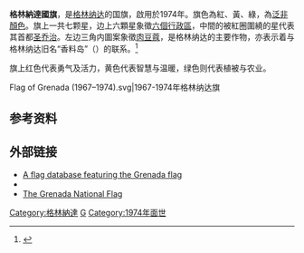 {{Infobox flag
| Name        = 格林纳达
| Image       = Flag of Grenada.svg
| Use         = 111000
| Proportion  = 3:5
| Adoption    = 1974年2月7日
| Designer    = [[安东尼·乔治|安东尼·C·乔治]]
| Image2      = Civil Ensign of Grenada.svg
| Use2        = 000110
| Proportion2 = 1:2
| Image3      = Naval Ensign of Grenada.svg
| Use3        = 000001
| Proportion3 = 1:2
}}

'''格林納達國旗'''，是[[格林纳达|格林纳达]]的国旗，啟用於1974年。旗色為紅、黃、綠，為[[泛非顏色|泛非顏色]]。旗上一共七颗星，边上六顆星象徵[[格林纳达行政区划|六個行政區]]，中間的被紅圈圍繞的星代表其首都[[圣乔治_(格林纳达)|圣乔治]]。左边三角内圖案象徵[[肉豆蔻|肉豆蔻]]，是格林纳达的主要作物，亦表示着与格林纳达旧名“香料岛”（{{lang|en|Isle of Spice}}）的联系。<ref>{{cite web|url=http://www.gov.gd/Flag.html |title=FLAG OF GRENADA, CARRIACOU AND PETITE MARTINIQUE |publisher=[[格林纳达政治|格林纳达政府]] |accessdate=2010-08-29 |archiveurl=https://web.archive.org/web/20080219141319/http://www.gov.gd/Flag.html |archivedate=2008-02-19 |deadurl=yes }}</ref>

旗上红色代表勇气及活力，黄色代表智慧与温暖，绿色则代表植被与农业。
<gallery>
Flag of Grenada (1967–1974).svg|1967-1974年格林纳达旗
</gallery>

==参考资料==
<references />

==外部链接==
*[http://flagsbylouis.blogspot.com A flag database featuring the Grenada flag] {{Wayback|url=http://flagsbylouis.blogspot.com/ |date=20190715062029 }}
*{{FOTW|id=gd|title=Grenada}}
*[http://www.thegrenadarevolutiononline.com/page14.html The Grenada National Flag] {{Wayback|url=http://www.thegrenadarevolutiononline.com/page14.html |date=20080513071300 }}

{{美洲題目|國旗}}

[[Category:格林納達|Category:格林納達]]
[[Category:國旗|G]]
[[Category:1974年面世|Category:1974年面世]]